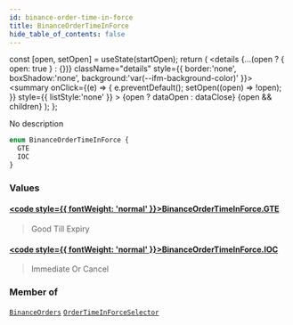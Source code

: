 ```yaml
---
id: binance-order-time-in-force
title: BinanceOrderTimeInForce
hide_table_of_contents: false
---
```







  const [open, setOpen] = useState(startOpen);
  return (
    <details {...(open ? { open: true } : {})} className="details" style={{ border:'none', boxShadow:'none', background:'var(--ifm-background-color)' }}>
      <summary
        onClick={(e) => {
          e.preventDefault();
          setOpen((open) => !open);
        }}
        style={{ listStyle:'none' }}
      >
      {open ? dataOpen : dataClose}
      </summary>
      {open && children}
    </details>
  );
};








No description


```graphql
enum BinanceOrderTimeInForce {
  GTE
  IOC
}
```




### Values

#### [<code style={{ fontWeight: 'normal' }}>BinanceOrderTimeInForce.<b>GTE</b></code>](#)  
> 
> 
> Good Till Expiry
> 

#### [<code style={{ fontWeight: 'normal' }}>BinanceOrderTimeInForce.<b>IOC</b></code>](#)  
> 
> 
> Immediate Or Cancel
> 



### Member of

[`BinanceOrders`](/docs/v1/graphql-reference/objects/binance-orders)  <Badge class="secondary" text="object"/><Bullet />[`OrderTimeInForceSelector`](/docs/v1/graphql-reference/inputs/order-time-in-force-selector)  <Badge class="secondary" text="input"/>

